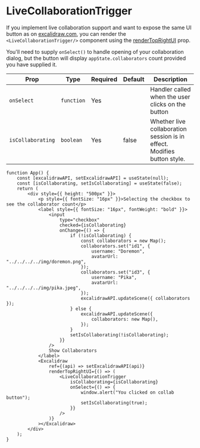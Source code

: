# LiveCollaborationTrigger

If you implement live collaboration support and want to expose the same UI button as on [excalidraw.com](https://excalidraw.com), you can render the `<LiveCollaborationTrigger/>` component using the [renderTopRightUI](/docs/@excalidraw/excalidraw/api/props#rendertoprightui) prop.

You'll need to supply `onSelect()` to handle opening of your collaboration dialog, but the button will display `appState.collaborators` count provided you have supplied it.

| Prop              | Type       | Required | Default | Description                                                             |
| ----------------- | ---------- | -------- | ------- | ----------------------------------------------------------------------- |
| `onSelect`        | `function` | Yes      |         | Handler called when the user clicks on the button                       |
| `isCollaborating` | `boolean`  | Yes      | false   | Whether live collaboration session is in effect. Modifies button style. |

```tsx live
function App() {
	const [excalidrawAPI, setExcalidrawAPI] = useState(null);
	const [isCollaborating, setIsCollaborating] = useState(false);
	return (
		<div style={{ height: "500px" }}>
			<p style={{ fontSize: "16px" }}>Selecting the checkbox to see the collaborator count</p>
			<label style={{ fontSize: "16px", fontWeight: "bold" }}>
				<input
					type="checkbox"
					checked={isCollaborating}
					onChange={() => {
						if (!isCollaborating) {
							const collaborators = new Map();
							collaborators.set("id1", {
								username: "Doremon",
								avatarUrl: "../../../../img/doremon.png",
							});
							collaborators.set("id3", {
								username: "Pika",
								avatarUrl: "../../../../img/pika.jpeg",
							});
							excalidrawAPI.updateScene({ collaborators });
						} else {
							excalidrawAPI.updateScene({
								collaborators: new Map(),
							});
						}
						setIsCollaborating(!isCollaborating);
					}}
				/>
				Show Collaborators
			</label>
			<Excalidraw
				ref={(api) => setExcalidrawAPI(api)}
				renderTopRightUI={() => (
					<LiveCollaborationTrigger
						isCollaborating={isCollaborating}
						onSelect={() => {
							window.alert("You clicked on collab button");
							setIsCollaborating(true);
						}}
					/>
				)}
			></Excalidraw>
		</div>
	);
}
```
